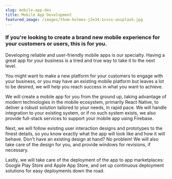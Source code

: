 ```yaml
---
slug: mobile-app-dev
title: Mobile App Development
featured_image: /images/thom-holmes-j2e34-1cvvs-unsplash.jpg
---
```

### If you're looking to create a brand new mobile experience for your customers or users, this is for you.

Developing reliable and user-friendly mobile apps is our specialty. Having a great app for your business is a tried and true way to take it to the next level.

You might want to make a new platform for your customers to engage with your business, or you may have an existing mobile platform but leaves a lot to be desired, we will help you reach success in what you want to achieve.

We will create a mobile app for you from the ground up, taking advantage of modern technologies in the mobile ecosystem, primarily React Native, to deliver a robust solution tailored to your needs, in rapid pace. We will handle integration to your existing system, or if no such system exists, we also provide full-stack services to support your mobile app using Firebase.

Next, we will follow existing user interaction designs and prototypes to the finest details, so you know exactly what the app will look like and how it will behave. Don't have an existing design at hand? No problem! We will also take care of the design for you, and provide windows for revisions, if necessary.

Lastly, we will take care of the deployment of the app to app marketplaces: Google Play Store and Apple App Store, and set up continuous deployment solutions for easy deployments down the road.